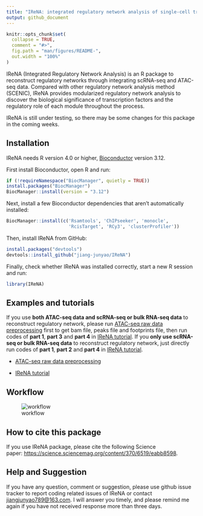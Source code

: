 ```yaml
---
title: "IReNA: integrated regulatory network analysis of single-cell transcriptomes"
output: github_document
---
```


<!-- README.md is generated from README.Rmd. Please edit that file -->

```r
knitr::opts_chunk$set(
  collapse = TRUE,
  comment = "#>",
  fig.path = "man/figures/README-",
  out.width = "100%"
)
```


IReNA (Integrated Regulatory Network Analysis) is an R package to reconstruct regulatory networks through integrating scRNA-seq and ATAC-seq data. Compared with other regulatory network analysis method (SCENIC), IReNA provides modularized regulatory network analysis to discover the biological significance of transcription factors and the regulatory role of each module throughout the process.

IReNA is still under testing, so there may be some changes for this package in the coming weeks.

## Installation
IReNA needs R version 4.0 or higher, [Bioconductor](http://bioconductor.org/) version 3.12.

First install Bioconductor, open R and run:
```r
if (!requireNamespace("BiocManager", quietly = TRUE))
install.packages("BiocManager")
BiocManager::install(version = "3.12")
```

Next, install a few Bioconductor dependencies that aren't automatically installed:
```r
BiocManager::install(c('Rsamtools', 'ChIPseeker', 'monocle',
                       'RcisTarget', 'RCy3', 'clusterProfiler'))
```

Then, install IReNA from GitHub:
```r
install.packages("devtools")
devtools::install_github("jiang-junyao/IReNA")
```

Finally, check whether IReNA was installed correctly, start a new R session and run:
```r
library(IReNA)
```

## Examples and tutorials

If you use **both ATAC-seq data and scRNA-seq or bulk RNA-seq data** to reconstruct regulatory network, please run [ATAC-seq raw data preprocessing](https://jiang-junyao.github.io/IReNA/ATAC-seq-preprocessing) first to get bam file, peaks file and footprints file, then run codes of **part 1**, **part 3** and **part 4** in [IReNA tutorial](https://jiang-junyao.github.io/IReNA/tutorial). If you **only use scRNA-seq or bulk RNA-seq data** to reconstruct regulatory network, just directly run codes of **part 1**, **part 2** and **part 4** in [IReNA tutorial](https://jiang-junyao.github.io/IReNA/tutorial).

* [ATAC-seq raw data preprocessing](https://jiang-junyao.github.io/IReNA/ATAC-seq-preprocessing)

* [IReNA tutorial](https://jiang-junyao.github.io/IReNA/tutorial)


## Workflow

![workflow](docs/Readme figure/Workflow.png)

## How to cite this package

If you use IReNA package, please cite the following Science paper: <https://science.sciencemag.org/content/370/6519/eabb8598>.

## Help and Suggestion

If you have any question, comment or suggestion, please use github issue tracker to report coding related issues of IReNA or contact <jiangjunyao789@163.com>. I will answer you timely, and please remind me again if you have not received response more than three days.
